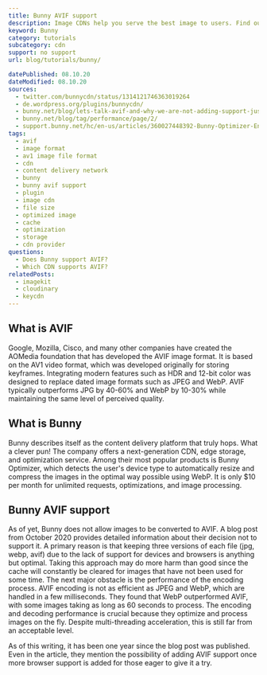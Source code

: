 ```yaml
---
title: Bunny AVIF support
description: Image CDNs help you serve the best image to users. Find out how you can use AVIF images in Bunny.
keyword: Bunny
category: tutorials
subcategory: cdn
support: no support
url: blog/tutorials/bunny/

datePublished: 08.10.20
dateModified: 08.10.20
sources:
  - twitter.com/bunnycdn/status/1314121746363019264
  - de.wordpress.org/plugins/bunnycdn/
  - bunny.net/blog/lets-talk-avif-and-why-we-are-not-adding-support-just-yet/
  - bunny.net/blog/tag/performance/page/2/
  - support.bunny.net/hc/en-us/articles/360027448392-Bunny-Optimizer-Engine-Documentation
tags:
  - avif
  - image format
  - av1 image file format
  - cdn
  - content delivery network
  - bunny
  - bunny avif support
  - plugin
  - image cdn
  - file size
  - optimized image
  - cache
  - optimization
  - storage
  - cdn provider
questions:
  - Does Bunny support AVIF?
  - Which CDN supports AVIF?
relatedPosts:
  - imagekit
  - cloudinary
  - keycdn
---
```


## What is AVIF

Google, Mozilla, Cisco, and many other companies have created the AOMedia foundation that has developed the AVIF image format. It is based on the AV1 video format, which was developed originally for storing keyframes. Integrating modern features such as HDR and 12-bit color was designed to replace dated image formats such as JPEG and WebP. AVIF typically outperforms JPG by 40-60% and WebP by 10-30% while maintaining the same level of perceived quality.

## What is Bunny

Bunny describes itself as the content delivery platform that truly hops. What a clever pun! The company offers a next-generation CDN, edge storage, and optimization service. Among their most popular products is Bunny Optimizer, which detects the user's device type to automatically resize and compress the images in the optimal way possible using WebP. It is only $10 per month for unlimited requests, optimizations, and image processing.

## Bunny AVIF support

As of yet, Bunny does not allow images to be converted to AVIF. A blog post from October 2020 provides detailed information about their decision not to support it.
A primary reason is that keeping three versions of each file (jpg, webp, avif) due to the lack of support for devices and browsers is anything but optimal. Taking this approach may do more harm than good since the cache will constantly be cleared for images that have not been used for some time. The next major obstacle is the performance of the encoding process. AVIF encoding is not as efficient as JPEG and WebP, which are handled in a few milliseconds. They found that WebP outperformed AVIF, with some images taking as long as 60 seconds to process. The encoding and decoding performance is crucial because they optimize and process images on the fly. Despite multi-threading acceleration, this is still far from an acceptable level.

As of this writing, it has been one year since the blog post was published. Even in the article, they mention the possibility of adding AVIF support once more browser support is added for those eager to give it a try.
